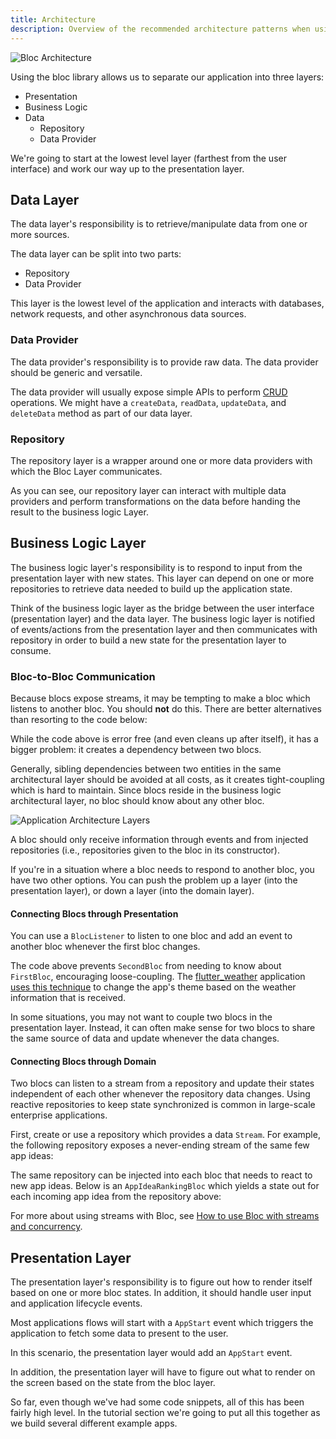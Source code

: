 ```yaml
---
title: Architecture
description: Overview of the recommended architecture patterns when using bloc.
---
```



![Bloc Architecture](~/assets/concepts/bloc_architecture_full.png)

Using the bloc library allows us to separate our application into three layers:

- Presentation
- Business Logic
- Data
  - Repository
  - Data Provider

We're going to start at the lowest level layer (farthest from the user interface) and work our way up to the presentation layer.

## Data Layer

The data layer's responsibility is to retrieve/manipulate data from one or more sources.

The data layer can be split into two parts:

- Repository
- Data Provider

This layer is the lowest level of the application and interacts with databases, network requests, and other asynchronous data sources.

### Data Provider

The data provider's responsibility is to provide raw data. The data provider should be generic and versatile.

The data provider will usually expose simple APIs to perform [CRUD](https://en.wikipedia.org/wiki/Create,_read,_update_and_delete) operations.
We might have a `createData`, `readData`, `updateData`, and `deleteData` method as part of our data layer.

<DataProviderSnippet />

### Repository

The repository layer is a wrapper around one or more data providers with which the Bloc Layer communicates.

<RepositorySnippet />

As you can see, our repository layer can interact with multiple data providers and perform transformations on the data before handing the result to the business logic Layer.

## Business Logic Layer

The business logic layer's responsibility is to respond to input from the presentation layer with new states. This layer can depend on one or more repositories to retrieve data needed to build up the application state.

Think of the business logic layer as the bridge between the user interface (presentation layer) and the data layer. The business logic layer is notified of events/actions from the presentation layer and then communicates with repository in order to build a new state for the presentation layer to consume.

<BusinessLogicComponentSnippet />

### Bloc-to-Bloc Communication

Because blocs expose streams, it may be tempting to make a bloc which listens to another bloc. You should **not** do this. There are better alternatives than resorting to the code below:

<BlocTightCouplingSnippet />

While the code above is error free (and even cleans up after itself), it has a bigger problem: it creates a dependency between two blocs.

Generally, sibling dependencies between two entities in the same architectural layer should be avoided at all costs, as it creates tight-coupling which is hard to maintain. Since blocs reside in the business logic architectural layer, no bloc should know about any other bloc.

![Application Architecture Layers](~/assets/architecture/architecture.png)

A bloc should only receive information through events and from injected repositories (i.e., repositories given to the bloc in its constructor).

If you're in a situation where a bloc needs to respond to another bloc, you have two other options. You can push the problem up a layer (into the presentation layer), or down a layer (into the domain layer).

#### Connecting Blocs through Presentation

You can use a `BlocListener` to listen to one bloc and add an event to another bloc whenever the first bloc changes.

<BlocLooseCouplingPresentationSnippet />

The code above prevents `SecondBloc` from needing to know about `FirstBloc`, encouraging loose-coupling. The [flutter_weather](/tutorials/flutter-weather) application [uses this technique](https://github.com/felangel/bloc/blob/b4c8db938ad71a6b60d4a641ec357905095c3965/examples/flutter_weather/lib/weather/view/weather_page.dart#L38-L42) to change the app's theme based on the weather information that is received.

In some situations, you may not want to couple two blocs in the presentation layer. Instead, it can often make sense for two blocs to share the same source of data and update whenever the data changes.

#### Connecting Blocs through Domain

Two blocs can listen to a stream from a repository and update their states independent of each other whenever the repository data changes. Using reactive repositories to keep state synchronized is common in large-scale enterprise applications.

First, create or use a repository which provides a data `Stream`. For example, the following repository exposes a never-ending stream of the same few app ideas:

<AppIdeasRepositorySnippet />

The same repository can be injected into each bloc that needs to react to new app ideas. Below is an `AppIdeaRankingBloc` which yields a state out for each incoming app idea from the repository above:

<AppIdeaRankingBlocSnippet />

For more about using streams with Bloc, see [How to use Bloc with streams and concurrency](https://verygood.ventures/blog/how-to-use-bloc-with-streams-and-concurrency).

## Presentation Layer

The presentation layer's responsibility is to figure out how to render itself based on one or more bloc states. In addition, it should handle user input and application lifecycle events.

Most applications flows will start with a `AppStart` event which triggers the application to fetch some data to present to the user.

In this scenario, the presentation layer would add an `AppStart` event.

In addition, the presentation layer will have to figure out what to render on the screen based on the state from the bloc layer.

<PresentationComponentSnippet />

So far, even though we've had some code snippets, all of this has been fairly high level. In the tutorial section we're going to put all this together as we build several different example apps.
